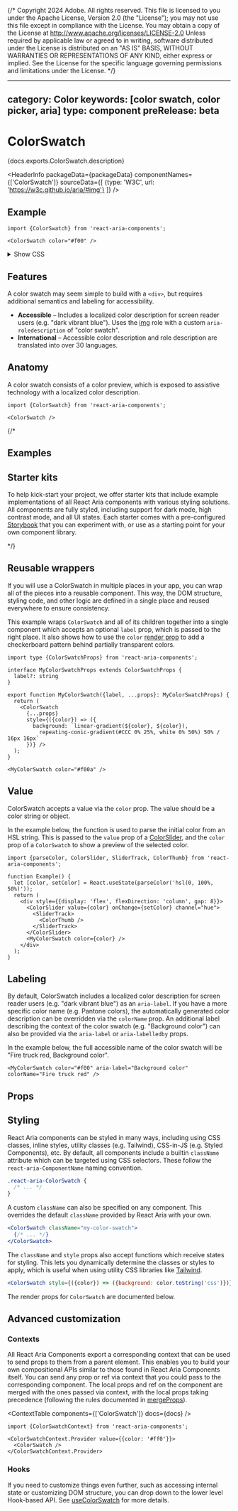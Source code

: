 {/* Copyright 2024 Adobe. All rights reserved.
This file is licensed to you under the Apache License, Version 2.0 (the "License");
you may not use this file except in compliance with the License. You may obtain a copy
of the License at http://www.apache.org/licenses/LICENSE-2.0
Unless required by applicable law or agreed to in writing, software distributed under
the License is distributed on an "AS IS" BASIS, WITHOUT WARRANTIES OR REPRESENTATIONS
OF ANY KIND, either express or implied. See the License for the specific language
governing permissions and limitations under the License. */}



---
category: Color
keywords: [color swatch, color picker, aria]
type: component
preRelease: beta
---

# ColorSwatch

<PageDescription>{docs.exports.ColorSwatch.description}</PageDescription>

<HeaderInfo
  packageData={packageData}
  componentNames={['ColorSwatch']}
  sourceData={[
    {type: 'W3C', url: 'https://w3c.github.io/aria/#img'}
  ]} />

## Example

```tsx example
import {ColorSwatch} from 'react-aria-components';

<ColorSwatch color="#f00" />
```

<details>
  <summary style={{fontWeight: 'bold'}}><ChevronRight size="S" /> Show CSS</summary>

```css hidden
@import "./ColorSlider.mdx";
```

```css
.react-aria-ColorSwatch {
  width: 32px;
  height: 32px;
  border-radius: 4px;
  box-shadow: inset 0 0 0 1px rgba(0, 0, 0, 0.1);
}
```

</details>

## Features

A color swatch may seem simple to build with a `<div>`, but requires additional semantics and labeling for accessibility.

* **Accessible** – Includes a localized color description for screen reader users (e.g. "dark vibrant blue"). Uses the [img](https://w3c.github.io/aria/#img) role with a custom `aria-roledescription` of "color swatch".
* **International** – Accessible color description and role description are translated into over 30 languages.

## Anatomy

A color swatch consists of a color preview, which is exposed to assistive technology with a localized color description.

```tsx
import {ColorSwatch} from 'react-aria-components';

<ColorSwatch />
```

{/*

## Examples

<ExampleList tag="colorslider" />

## Starter kits

To help kick-start your project, we offer starter kits that include example implementations of all React Aria components with various styling solutions. All components are fully styled, including support for dark mode, high contrast mode, and all UI states. Each starter comes with a pre-configured [Storybook](https://storybook.js.org/) that you can experiment with, or use as a starting point for your own component library.

<StarterKits component="colorslider" />

*/}

## Reusable wrappers

If you will use a ColorSwatch in multiple places in your app, you can wrap all of the pieces into a reusable component. This way, the DOM structure, styling code, and other logic are defined in a single place and reused everywhere to ensure consistency.

This example wraps `ColorSwatch` and all of its children together into a single component which accepts an optional `label` prop, which is passed to the right place. It also shows how to use the `color` [render prop](styling.html#render-props) to add a checkerboard pattern behind partially transparent colors.

```tsx example export=true
import type {ColorSwatchProps} from 'react-aria-components';

interface MyColorSwatchProps extends ColorSwatchProps {
  label?: string
}

export function MyColorSwatch({label, ...props}: MyColorSwatchProps) {
  return (
    <ColorSwatch 
      {...props}
      style={({color}) => ({
        background: `linear-gradient(${color}, ${color}),
          repeating-conic-gradient(#CCC 0% 25%, white 0% 50%) 50% / 16px 16px`
      })} />
  );
}

<MyColorSwatch color="#f00a" />
```

## Value

ColorSwatch accepts a value via the `color` prop. The value should be a color string or <TypeLink links={docs.links} type={docs.exports.Color} /> object.

In the example below, the <TypeLink links={docs.links} type={docs.exports.parseColor} /> function is used to parse the initial color from an HSL string. This is passed to the `value` prop of a [ColorSlider](ColorSlider.html), and the `color` prop of a `ColorSwatch` to show a preview of the selected color.

```tsx example
import {parseColor, ColorSlider, SliderTrack, ColorThumb} from 'react-aria-components';

function Example() {
  let [color, setColor] = React.useState(parseColor('hsl(0, 100%, 50%)'));
  return (
    <div style={{display: 'flex', flexDirection: 'column', gap: 8}}>
      <ColorSlider value={color} onChange={setColor} channel="hue">
        <SliderTrack>
          <ColorThumb />
        </SliderTrack>
      </ColorSlider>
      <MyColorSwatch color={color} />
    </div>
  );
}
```

## Labeling

By default, ColorSwatch includes a localized color description for screen reader users (e.g. "dark vibrant blue") as an `aria-label`. If you have a more specific color name (e.g. Pantone colors), the automatically generated color description can be overridden via the `colorName` prop. An additional label describing the context of the color swatch (e.g. "Background color") can also be provided via the `aria-label` or `aria-labelledby` props.

In the example below, the full accessible name of the color swatch will be "Fire truck red, Background color".

```tsx example
<MyColorSwatch color="#f00" aria-label="Background color" colorName="Fire truck red" />
```

## Props

<PropTable component={docs.exports.ColorSwatch} links={docs.links} />

## Styling

React Aria components can be styled in many ways, including using CSS classes, inline styles, utility classes (e.g. Tailwind), CSS-in-JS (e.g. Styled Components), etc. By default, all components include a builtin `className` attribute which can be targeted using CSS selectors. These follow the `react-aria-ComponentName` naming convention.

```css
.react-aria-ColorSwatch {
  /* ... */
}
```

A custom `className` can also be specified on any component. This overrides the default `className` provided by React Aria with your own.

```jsx
<ColorSwatch className="my-color-swatch">
  {/* ... */}
</ColorSwatch>
```

The `className` and `style` props also accept functions which receive states for styling. This lets you dynamically determine the classes or styles to apply, which is useful when using utility CSS libraries like [Tailwind](https://tailwindcss.com/).

```jsx
<ColorSwatch style={({color}) => ({background: color.toString('css')})} />
```

The render props for `ColorSwatch` are documented below.

<StateTable properties={docs.exports.ColorSwatchRenderProps.properties} />

## Advanced customization

### Contexts

All React Aria Components export a corresponding context that can be used to send props to them from a parent element. This enables you to build your own compositional APIs similar to those found in React Aria Components itself. You can send any prop or ref via context that you could pass to the corresponding component. The local props and ref on the component are merged with the ones passed via context, with the local props taking precedence (following the rules documented in [mergeProps](mergeProps.html)).

<ContextTable components={['ColorSwatch']} docs={docs} />

```tsx example
import {ColorSwatchContext} from 'react-aria-components';

<ColorSwatchContext.Provider value={{color: '#ff0'}}>
  <ColorSwatch />
</ColorSwatchContext.Provider>
```

### Hooks

If you need to customize things even further, such as accessing internal state or customizing DOM structure, you can drop down to the lower level Hook-based API. See [useColorSwatch](useColorSwatch.html) for more details.
